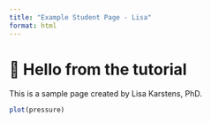 ```yaml
---
title: "Example Student Page - Lisa"
format: html
---
```


# 🙋 Hello from the tutorial

This is a sample page created by Lisa Karstens, PhD.

```r
plot(pressure)
```
